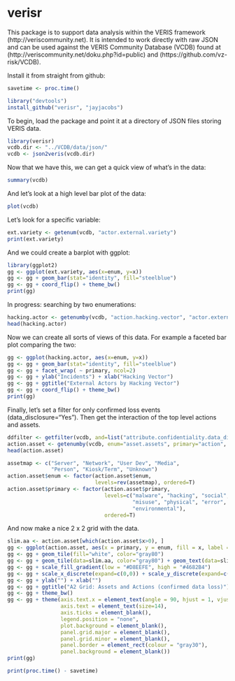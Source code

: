 verisr
========================================================

This package is to support data analysis within the VERIS framework (http://veriscommunity.net).  It is intended to work directly with raw JSON and can be used against the VERIS Community Database (VCDB) found at (http://veriscommunity.net/doku.php?id=public) and (https://github.com/vz-risk/VCDB).

Install it from straight from github:
```r
savetime <- proc.time()
```

```r
library("devtools")
install_github("verisr", "jayjacobs")
```

To begin, load the package and point it at a directory of JSON files storing VERIS data.

```r
library(verisr)
vcdb.dir <- "../VCDB/data/json/"
vcdb <- json2veris(vcdb.dir)
```

Now that we have this, we can get a quick view of what's in the data:

```r
summary(vcdb)
```

And let's look at a high level bar plot of the data:

```r
plot(vcdb)
```

Let's look for a specific variable:

```r
ext.variety <- getenum(vcdb, "actor.external.variety")
print(ext.variety)
```

And we could create a barplot with ggplot:

```r
library(ggplot2)
gg <- ggplot(ext.variety, aes(x=enum, y=x))
gg <- gg + geom_bar(stat="identity", fill="steelblue")
gg <- gg + coord_flip() + theme_bw()
print(gg)
```

In progress: searching by two enumerations:

```r
hacking.actor <- getenumby(vcdb, "action.hacking.vector", "actor.external.variety")
head(hacking.actor)
```

Now we can create all sorts of views of this data.
For example a faceted bar plot comparing the two:

```r
gg <- ggplot(hacking.actor, aes(x=enum, y=x))
gg <- gg + geom_bar(stat="identity", fill="steelblue")
gg <- gg + facet_wrap( ~ primary, ncol=2)
gg <- gg + ylab("Incidents") + xlab("Hacking Vector") 
gg <- gg + ggtitle("External Actors by Hacking Vector")
gg <- gg + coord_flip() + theme_bw()
print(gg)
```

Finally, let's set a filter for only confirmed loss events (data_disclosure="Yes").
Then get the interaction of the top level actions and assets.

```r
ddfilter <- getfilter(vcdb, and=list("attribute.confidentiality.data_disclosure" = "Yes"))
action.asset <- getenumby(vcdb, enum="asset.assets", primary="action", filter=ddfilter)
head(action.asset)
```

```r
assetmap <- c("Server", "Network", "User Dev", "Media", 
              "Person", "Kiosk/Term", "Unknown")
action.asset$enum <- factor(action.asset$enum, 
                            levels=rev(assetmap), ordered=T)
action.asset$primary <- factor(action.asset$primary,
                               levels=c("malware", "hacking", "social", 
                                        "misuse", "physical", "error", 
                                        "environmental"),
                               ordered=T)
```

And now make a nice 2 x 2 grid with the data.

```r
slim.aa <- action.asset[which(action.asset$x>0), ]
gg <- ggplot(action.asset, aes(x = primary, y = enum, fill = x, label = x))
gg <- gg + geom_tile(fill="white", color="gray80")
gg <- gg + geom_tile(data=slim.aa, color="gray80") + geom_text(data=slim.aa)
gg <- gg + scale_fill_gradient(low = "#D8EEFE", high = "#4682B4")
gg <- gg + scale_x_discrete(expand=c(0,0)) + scale_y_discrete(expand=c(0,0))
gg <- gg + ylab("") + xlab("")
gg <- gg + ggtitle("A2 Grid: Assets and Actions (confirmed data loss)")
gg <- gg + theme_bw()
gg <- gg + theme(axis.text.x = element_text(angle = 90, hjust = 1, vjust=0.5),
                 axis.text = element_text(size=14),
                 axis.ticks = element_blank(),
                 legend.position = "none",
                 plot.background = element_blank(),
                 panel.grid.major = element_blank(),
                 panel.grid.minor = element_blank(),
                 panel.border = element_rect(colour = "gray30"),
                 panel.background = element_blank())
print(gg)
```

```r
print(proc.time() - savetime)
```
